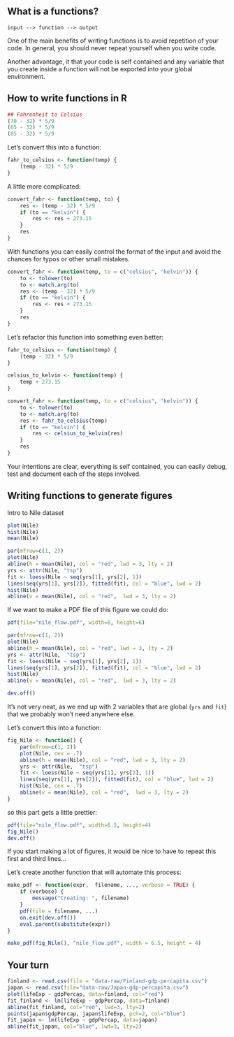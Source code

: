
## What is a functions?

```
input --> function --> output
```

One of the main benefits of writing functions is to avoid repetition of your
code. In general, you should never repeat yourself when you write code.

Another advantage, it that your code is self contained and any variable that you
create inside a function will not be exported into your global environment.

## How to write functions in R

```r
## Fahrenheit to Celsius
(70 - 32) * 5/9
(65 - 32) * 5/9
(85 - 32) * 5/9
```

Let's convert this into a function:

```r
fahr_to_celsius <- function(temp) {
    (temp - 32) * 5/9
}
```

A little more complicated:

```r
convert_fahr <- function(temp, to) {
    res <- (temp - 32) * 5/9
    if (to == "kelvin") {
        res <- res + 273.15
    }
    res
}
```

With functions you can easily control the format of the input and avoid the
chances for typos or other small mistakes.

```r
convert_fahr <- function(temp, to = c("celsius", "kelvin")) {
    to <- tolower(to)
    to <- match.arg(to)
    res <- (temp - 32) * 5/9
    if (to == "kelvin") {
        res <- res + 273.15
    }
    res
}
```

Let's refactor this function into something even better:

```r
fahr_to_celsius <- function(temp) {
    (temp - 32) * 5/9
}

celsius_to_kelvin <- function(temp) {
    temp + 273.15
}

convert_fahr <- function(temp, to = c("celsius", "kelvin")) {
    to <- tolower(to)
    to <- match.arg(to)
    res <- fahr_to_celsius(temp)
    if (to == "kelvin") {
        res <- celsius_to_kelvin(res)
    }
    res
}
```

Your intentions are clear, everything is self contained, you can easily debug,
test and document each of the steps involved.

## Writing functions to generate figures

Intro to Nile dataset

```r
plot(Nile)
hist(Nile)
mean(Nile)
```

```r
par(mfrow=c(1, 2))
plot(Nile)
abline(h = mean(Nile), col = "red", lwd = 3, lty = 2)
yrs <- attr(Nile, "tsp")
fit <- loess(Nile ~ seq(yrs[1], yrs[2], 1))
lines(seq(yrs[1], yrs[2]), fitted(fit), col = "blue", lwd = 2)
hist(Nile)
abline(v = mean(Nile), col = "red",  lwd = 3, lty = 2)
```

If we want to make a PDF file of this figure we could do:

```r
pdf(file="nile_flow.pdf", width=8, height=6)

par(mfrow=c(1, 2))
plot(Nile)
abline(h = mean(Nile), col = "red", lwd = 3, lty = 2)
yrs <- attr(Nile,  "tsp")
fit <- loess(Nile ~ seq(yrs[1], yrs[2], 1))
lines(seq(yrs[1], yrs[2]), fitted(fit), col = "blue", lwd = 2)
hist(Nile)
abline(v = mean(Nile), col = "red",  lwd = 3, lty = 2)

dev.off()
```

It's not very neat, as we end up with 2 variables that are global (`yrs` and
`fit`) that we probably won't need anywhere else.

Let's convert this into a function:

```r
fig_Nile <- function() {
    par(mfrow=c(1, 2))
    plot(Nile, cex = .7)
    abline(h = mean(Nile), col = "red", lwd = 3, lty = 2)
    yrs <- attr(Nile,  "tsp")
    fit <- loess(Nile ~ seq(yrs[1], yrs[2], 1))
    lines(seq(yrs[1], yrs[2]), fitted(fit), col = "blue", lwd = 2)
    hist(Nile, cex = .7)
    abline(v = mean(Nile), col = "red",  lwd = 3, lty = 2)
}
```

so this part gets a little prettier:

```r
pdf(file="nile_flow.pdf", width=6.5, height=4)
fig_Nile()
dev.off()
```

If you start making a lot of figures, it would be nice to have to repeat this
first and third lines...

Let's create another function that will automate this process:

```r
make_pdf <- function(expr,  filename, ..., verbose = TRUE) {
    if (verbose) {
        message("Creating: ", filename)
    }
    pdf(file = filename, ...)
    on.exit(dev.off())
    eval.parent(substitute(expr))
}
```

```r
make_pdf(fig_Nile(), "nile_flow.pdf", width = 6.5, height = 4)
```

## Your turn

```r

finland <- read.csv(file = "data-raw/Finland-gdp-percapita.csv")
japan <- read.csv(file="data-raw/Japan-gdp-percapita.csv")
plot(lifeExp ~ gdpPercap, data=finland, col="red")
fit_finland <- lm(lifeExp ~ gdpPercap, data=finland)
abline(fit_finland, col="red", lwd=3, lty=2)
points(japan$gdpPercap, japan$lifeExp, pch=2, col="blue")
fit_japan <- lm(lifeExp ~ gdpPercap, data=japan)
abline(fit_japan, col="blue", lwd=3, lty=2)

```
